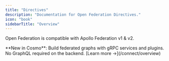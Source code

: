 ```yaml
---
title: "Directives"
description: "Documentation for Open Federation Directives."
icon: "book"
sidebarTitle: "Overview"
---
```


Open Federation is compatible with Apollo Federation v1 & v2.

<Card title="🚀 Introducing Cosmo Connect" icon="plug" href="/connect/overview">
  **New in Cosmo**: Build federated graphs with gRPC services and plugins. No GraphQL required on the backend. 
  [Learn more →](/connect/overview)
</Card>

<CardGroup cols={2}>
  <Card title="@shareable" icon="share-nodes" horizontal href="/federation/directives/shareable">
    
  </Card>
  <Card title="@authenticated" icon="lock" horizontal href="/federation/directives/authenticated">
    
  </Card>
  <Card title="@requiresScopes" icon="key" horizontal href="/federation/directives/requiresscopes">
    
  </Card>
  <Card title="@openfed__subscriptionFilter" icon="filter" horizontal href="/federation/directives/openfed__subscriptionfilter">
    
  </Card>
  <Card title="@openfed__configureDescription" icon="pen-to-square" horizontal href="/federation/directives/openfed__configuredescription">
    
  </Card>
  <Card title="Federation Directives Index" icon="book" horizontal={false} href="/federation/federation-directives-index">
    
  </Card>
</CardGroup>